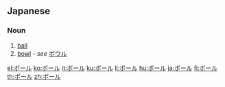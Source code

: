 {{also|ポール}}

==Japanese==

===Noun===
{{ja-noun|ka|rom=bōru|hidx=ほーる'}}

# [[ball]]
# [[bowl]] - ''see'' [[ボウル]]

[[el:ボール]]
[[ko:ボール]]
[[it:ボール]]
[[ku:ボール]]
[[li:ボール]]
[[hu:ボール]]
[[ja:ボール]]
[[fi:ボール]]
[[th:ボール]]
[[zh:ボール]]